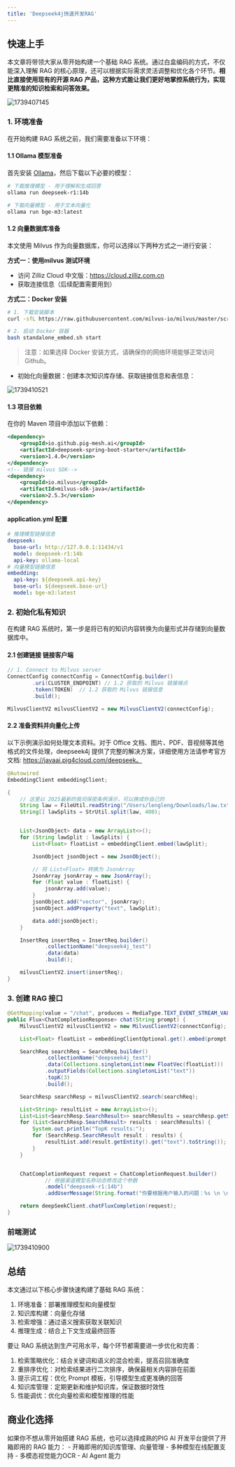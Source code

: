 ```yaml
---
title: 'Deepseek4j快速开发RAG'
---
```


## 快速上手

本文章将带领大家从零开始构建一个基础 RAG 系统。通过白盒编码的方式，不仅能深入理解 RAG 的核心原理，还可以根据实际需求灵活调整和优化各个环节。**相比直接使用现有的开源 RAG 产品，这种方式能让我们更好地掌控系统行为，实现更精准的知识检索和问答效果。** 

<img src='https://minio.pigx.vip/oss/202502/1739407145.png' alt='1739407145'/>

### 1. 环境准备

在开始构建 RAG 系统之前，我们需要准备以下环境：

#### 1.1 Ollama 模型准备

首先安装 [Ollama](https://ollama.ai/)，然后下载以下必要的模型：

```bash
# 下载推理模型 - 用于理解和生成回答
ollama run deepseek-r1:14b

# 下载向量模型 - 用于文本向量化
ollama run bge-m3:latest
```

#### 1.2 向量数据库准备

本文使用 Milvus 作为向量数据库，你可以选择以下两种方式之一进行安装：

**方式一：使用milvus 测试环境**
- 访问 Zilliz Cloud 中文版：https://cloud.zilliz.com.cn
- 获取连接信息（后续配置需要用到）

**方式二：Docker 安装**

```bash
# 1. 下载安装脚本
curl -sfL https://raw.githubusercontent.com/milvus-io/milvus/master/scripts/standalone_embed.sh -o standalone_embed.sh

# 2. 启动 Docker 容器
bash standalone_embed.sh start
```
> 注意：如果选择 Docker 安装方式，请确保你的网络环境能够正常访问 Github。

- 初始化向量数据：创建本次知识库存储、获取链接信息和表信息：
<img src='https://minio.pigx.vip/oss/202502/1739410521.png' alt='1739410521'/>


#### 1.3 项目依赖

在你的 Maven 项目中添加以下依赖：

```xml
<dependency>
    <groupId>io.github.pig-mesh.ai</groupId>
    <artifactId>deepseek-spring-boot-starter</artifactId>
    <version>1.4.0</version>
</dependency>
<!-- 链接 milvus SDK-->
<dependency>
    <groupId>io.milvus</groupId>
    <artifactId>milvus-sdk-java</artifactId>
    <version>2.5.3</version>
</dependency>
```

#### application.yml  配置

```yml
# 推理模型链接信息
deepseek:
  base-url: http://127.0.0.1:11434/v1
  model: deepseek-r1:14b
  api-key: ollama-local
# 向量模型链接信息
embedding:
  api-key: ${deepseek.api-key}
  base-url: ${deepseek.base-url}
  model: bge-m3:latest
```


### 2. 初始化私有知识

在构建 RAG 系统时，第一步是将已有的知识内容转换为向量形式并存储到向量数据库中。

#### 2.1 创建链接 链接客户端

```java
// 1. Connect to Milvus server
ConnectConfig connectConfig = ConnectConfig.builder()
        .uri(CLUSTER_ENDPOINT) // 1.2 获取的 Milvus 链接端点
        .token(TOKEN)  // 1.2 获取的 Milvus 链接信息
        .build();

MilvusClientV2 milvusClientV2 = new MilvusClientV2(connectConfig);
```

#### 2.2 准备资料并向量化上传

以下示例演示如何处理文本资料。对于 Office 文档、图片、PDF、音视频等其他格式的文件处理，deepseek4j 提供了完整的解决方案，详细使用方法请参考官方文档: https://javaai.pig4cloud.com/deepseek。

```java
@Autowired
EmbeddingClient embeddingClient;

{
    // 这里以 2025最新的我司保密条例演示，可以换成你自己的
    String law = FileUtil.readString("/Users/lengleng/Downloads/law.txt", Charset.defaultCharset());
    String[] lawSplits = StrUtil.split(law, 400);


    List<JsonObject> data = new ArrayList<>();
    for (String lawSplit : lawSplits) {
        List<Float> floatList = embeddingClient.embed(lawSplit);

        JsonObject jsonObject = new JsonObject();

        // 将 List<Float> 转换为 JsonArray
        JsonArray jsonArray = new JsonArray();
        for (Float value : floatList) {
            jsonArray.add(value);
        }
        jsonObject.add("vector", jsonArray);
        jsonObject.addProperty("text", lawSplit);

        data.add(jsonObject);
    }

    InsertReq insertReq = InsertReq.builder()
            .collectionName("deepseek4j_test")
            .data(data)
            .build();

    milvusClientV2.insert(insertReq);
}
```

### 3. 创建 RAG 接口 

```java
@GetMapping(value = "/chat", produces = MediaType.TEXT_EVENT_STREAM_VALUE)
public Flux<ChatCompletionResponse> chat(String prompt) {
    MilvusClientV2 milvusClientV2 = new MilvusClientV2(connectConfig);

    List<Float> floatList = embeddingClientOptional.get().embed(prompt);

    SearchReq searchReq = SearchReq.builder()
            .collectionName("deepseek4j_test")
            .data(Collections.singletonList(new FloatVec(floatList)))
            .outputFields(Collections.singletonList("text"))
            .topK(3)
            .build();

    SearchResp searchResp = milvusClientV2.search(searchReq);

    List<String> resultList = new ArrayList<>();
    List<List<SearchResp.SearchResult>> searchResults = searchResp.getSearchResults();
    for (List<SearchResp.SearchResult> results : searchResults) {
        System.out.println("TopK results:");
        for (SearchResp.SearchResult result : results) {
            resultList.add(result.getEntity().get("text").toString());
        }
    }


    ChatCompletionRequest request = ChatCompletionRequest.builder()
            // 根据渠道模型名称动态修改这个参数
            .model("deepseek-r1:14b")
            .addUserMessage(String.format("你要根据用户输入的问题：%s \n \n 参考如下内容： %s  \n\n 整理处理最终结果", prompt, resultList)).build();

    return deepSeekClient.chatFluxCompletion(request);
}
```

### 前端测试

<img src='https://minio.pigx.vip/oss/202502/1739410900.png' alt='1739410900'/>


## 总结

本文通过以下核心步骤快速构建了基础 RAG 系统：

1. 环境准备：部署推理模型和向量模型
2. 知识库构建：向量化存储
3. 检索增强：通过语义搜索获取关联知识
4. 推理生成：结合上下文生成最终回答

要让 RAG 系统达到生产可用水平，每个环节都需要进一步优化和完善：

1. 检索策略优化：结合关键词和语义的混合检索，提高召回准确度
2. 重排序优化：对检索结果进行二次排序，确保最相关内容排在前面
3. 提示词工程：优化 Prompt 模板，引导模型生成更准确的回答
4. 知识库管理：定期更新和维护知识库，保证数据时效性
5. 性能调优：优化向量检索和模型推理的性能

## 商业化选择
<Card title="商业化选择" icon="link" href="https://ai.pig4cloud.com">
如果你不想从零开始搭建 RAG 系统，也可以选择成熟的PIG AI 开发平台提供了开箱即用的 RAG 能力：
- 开箱即用的知识库管理、向量管理
- 多种模型在线配置支持
- 多模态视觉能力OCR
- AI Agent 能力
</Card>